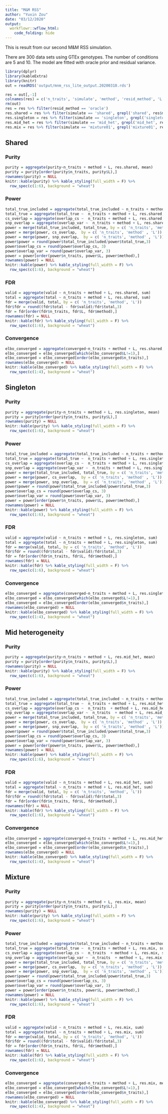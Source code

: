 ```yaml
---
title: "M&M RSS"
author: "Yuxin Zou"
date: "03/12/2020"
output:
  workflowr::wflow_html:
    code_folding: hide
---
```


This is result from our second M&M RSS simulation.

There are 300 data sets using GTEx genotypes. The number of conditions are 5 and 10. The model are fitted with oracle prior and residual variance.

```r
library(dplyr)
library(kableExtra)
library(knitr)
out = readRDS('output/mnm_rss_lite_output.20200310.rds')
```

```r
res = out[,-1]
colnames(res) = c('n_traits', 'simulate', 'method', 'resid_method', 'L', 'total', 'valid', 'size', 'purity', 'top_hit', 'total_true', 'total_true_included', 'overlap_var', 'overlap_cs', 'false_positive_cross_cond', 'false_negative_cross_cond', 'true_positive_cross_cond', 'converged', 'filename')
rm(out)
res = res %>% filter(resid_method == 'oracle')
res.shared = res %>% filter(simulate == 'shared', grepl('shared', res$method))
res.singleton = res %>% filter(simulate == 'singleton', grepl('singleton', res$method))
res.mid_het = res %>% filter(simulate == 'mid_het', grepl('mid_het', res$method))
res.mix = res %>% filter(simulate == 'mixture01', grepl('mixture01', res$method))
```

## Shared

### Purity

```r
purity = aggregate(purity~n_traits + method + L, res.shared, mean)
purity = purity[order(purity$n_traits, purity$L),]
rownames(purity) = NULL
knitr::kable(purity) %>% kable_styling(full_width = F) %>%
  row_spec(c(1:6), background = "wheat")
```

### Power

```r
total_true_included = aggregate(total_true_included ~ n_traits + method + L, res.shared, sum)
total_true = aggregate(total_true ~  n_traits + method + L, res.shared, sum)
cs_overlap = aggregate(overlap_cs ~  n_traits + method + L, res.shared, sum)
snp_overlap = aggregate(overlap_var ~  n_traits + method + L, res.shared, sum)
power = merge(total_true_included, total_true, by = c( 'n_traits', 'method' , 'L'))
power = merge(power, cs_overlap,  by = c( 'n_traits', 'method' , 'L'))
power = merge(power, snp_overlap,  by = c( 'n_traits', 'method' , 'L'))
power$power = round(power$total_true_included/power$total_true,3)
power$overlap_cs = round(power$overlap_cs, 3)
power$overlap_var = round(power$overlap_var, 3)
power = power[order(power$n_traits, power$L, power$method),]
rownames(power) = NULL
knitr::kable(power) %>% kable_styling(full_width = F) %>%
  row_spec(c(1:6), background = "wheat")
```

### FDR

```r
valid = aggregate(valid ~ n_traits + method + L, res.shared, sum)
total = aggregate(total ~ n_traits + method + L, res.shared, sum)
fdr = merge(valid, total, by = c( 'n_traits', 'method', 'L'))
fdr$fdr = round((fdr$total - fdr$valid)/fdr$total,3)
fdr = fdr[order(fdr$n_traits, fdr$L, fdr$method),]
rownames(fdr) = NULL
knitr::kable(fdr) %>% kable_styling(full_width = F) %>%
  row_spec(c(1:6), background = "wheat")
```

### Convergence

```r
elbo_converged = aggregate(converged~n_traits + method + L, res.shared, mean)
elbo_converged = elbo_converged[which(elbo_converged$L!=1),]
elbo_converged = elbo_converged[order(elbo_converged$n_traits),]
rownames(elbo_converged) = NULL
knitr::kable(elbo_converged) %>% kable_styling(full_width = F) %>%
  row_spec(c(1:4), background = "wheat")
```

## Singleton

### Purity

```r
purity = aggregate(purity~n_traits + method + L, res.singleton, mean)
purity = purity[order(purity$n_traits, purity$L),]
rownames(purity) = NULL
knitr::kable(purity) %>% kable_styling(full_width = F) %>%
  row_spec(c(1:6), background = "wheat")
```

### Power

```r
total_true_included = aggregate(total_true_included ~ n_traits + method + L, res.singleton, sum)
total_true = aggregate(total_true ~  n_traits + method + L, res.singleton, sum)
cs_overlap = aggregate(overlap_cs ~  n_traits + method + L, res.singleton, sum)
snp_overlap = aggregate(overlap_var ~  n_traits + method + L, res.singleton, sum)
power = merge(total_true_included, total_true, by = c( 'n_traits', 'method' , 'L'))
power = merge(power, cs_overlap,  by = c( 'n_traits', 'method' , 'L'))
power = merge(power, snp_overlap,  by = c( 'n_traits', 'method' , 'L'))
power$power = round(power$total_true_included/power$total_true,3)
power$overlap_cs = round(power$overlap_cs, 3)
power$overlap_var = round(power$overlap_var, 3)
power = power[order(power$n_traits, power$L, power$method),]
rownames(power) = NULL
knitr::kable(power) %>% kable_styling(full_width = F) %>%
  row_spec(c(1:6), background = "wheat")
```

### FDR

```r
valid = aggregate(valid ~ n_traits + method + L, res.singleton, sum)
total = aggregate(total ~ n_traits + method + L, res.singleton, sum)
fdr = merge(valid, total, by = c( 'n_traits', 'method', 'L'))
fdr$fdr = round((fdr$total - fdr$valid)/fdr$total,3)
fdr = fdr[order(fdr$n_traits, fdr$L, fdr$method),]
rownames(fdr) = NULL
knitr::kable(fdr) %>% kable_styling(full_width = F) %>%
  row_spec(c(1:6), background = "wheat")
```

### Convergence

```r
elbo_converged = aggregate(converged~n_traits + method + L, res.singleton, mean)
elbo_converged = elbo_converged[which(elbo_converged$L!=1),]
elbo_converged = elbo_converged[order(elbo_converged$n_traits),]
rownames(elbo_converged) = NULL
knitr::kable(elbo_converged) %>% kable_styling(full_width = F) %>%
  row_spec(c(1:4), background = "wheat")
```

## Mid heterogeneity

### Purity

```r
purity = aggregate(purity~n_traits + method + L, res.mid_het, mean)
purity = purity[order(purity$n_traits, purity$L),]
rownames(purity) = NULL
knitr::kable(purity) %>% kable_styling(full_width = F) %>%
  row_spec(c(1:6), background = "wheat")
```

### Power

```r
total_true_included = aggregate(total_true_included ~ n_traits + method + L, res.mid_het, sum)
total_true = aggregate(total_true ~  n_traits + method + L, res.mid_het, sum)
cs_overlap = aggregate(overlap_cs ~  n_traits  + method + L, res.mid_het, sum)
snp_overlap = aggregate(overlap_var ~  n_traits  + method + L, res.mid_het, sum)
power = merge(total_true_included, total_true, by = c( 'n_traits', 'method' , 'L'))
power = merge(power, cs_overlap,  by = c( 'n_traits', 'method' , 'L'))
power = merge(power, snp_overlap,  by = c( 'n_traits', 'method' , 'L'))
power$power = round(power$total_true_included/power$total_true,3)
power$overlap_cs = round(power$overlap_cs, 3)
power$overlap_var = round(power$overlap_var, 3)
power = power[order(power$n_traits, power$L, power$method),]
rownames(power) = NULL
knitr::kable(power) %>% kable_styling(full_width = F) %>%
  row_spec(c(1:6), background = "wheat")
```

### FDR

```r
valid = aggregate(valid ~ n_traits + method + L, res.mid_het, sum)
total = aggregate(total ~ n_traits + method + L, res.mid_het, sum)
fdr = merge(valid, total, by = c( 'n_traits', 'method', 'L'))
fdr$fdr = round((fdr$total - fdr$valid)/fdr$total,3)
fdr = fdr[order(fdr$n_traits, fdr$L, fdr$method),]
rownames(fdr) = NULL
knitr::kable(fdr) %>% kable_styling(full_width = F) %>%
  row_spec(c(1:6), background = "wheat")
```

### Convergence

```r
elbo_converged = aggregate(converged~n_traits + method + L, res.mid_het, mean)
elbo_converged = elbo_converged[which(elbo_converged$L!=1),]
elbo_converged = elbo_converged[order(elbo_converged$n_traits),]
rownames(elbo_converged) = NULL
knitr::kable(elbo_converged) %>% kable_styling(full_width = F) %>%
  row_spec(c(1:4), background = "wheat")
```

## Mixture

### Purity

```r
purity = aggregate(purity~n_traits + method + L, res.mix, mean)
purity = purity[order(purity$n_traits, purity$L),]
rownames(purity) = NULL
knitr::kable(purity) %>% kable_styling(full_width = F) %>%
  row_spec(c(1:6), background = "wheat")
```

### Power

```r
total_true_included = aggregate(total_true_included ~ n_traits + method + L, res.mix, sum)
total_true = aggregate(total_true ~  n_traits + method + L, res.mix, sum)
cs_overlap = aggregate(overlap_cs ~  n_traits  + method + L, res.mix, sum)
snp_overlap = aggregate(overlap_var ~  n_traits  + method + L, res.mix, sum)
power = merge(total_true_included, total_true, by = c( 'n_traits', 'method' , 'L'))
power = merge(power, cs_overlap,  by = c( 'n_traits', 'method' , 'L'))
power = merge(power, snp_overlap,  by = c( 'n_traits', 'method' , 'L'))
power$power = round(power$total_true_included/power$total_true,3)
power$overlap_cs = round(power$overlap_cs, 3)
power$overlap_var = round(power$overlap_var, 3)
power = power[order(power$n_traits, power$L, power$method),]
rownames(power) = NULL
knitr::kable(power) %>% kable_styling(full_width = F) %>%
  row_spec(c(1:6), background = "wheat")
```

### FDR

```r
valid = aggregate(valid ~ n_traits + method + L, res.mix, sum)
total = aggregate(total ~ n_traits + method + L, res.mix, sum)
fdr = merge(valid, total, by = c( 'n_traits', 'method', 'L'))
fdr$fdr = round((fdr$total - fdr$valid)/fdr$total,3)
fdr = fdr[order(fdr$n_traits, fdr$L, fdr$method),]
rownames(fdr) = NULL
knitr::kable(fdr) %>% kable_styling(full_width = F) %>%
  row_spec(c(1:6), background = "wheat")
```

### Convergence

```r
elbo_converged = aggregate(converged~n_traits + method + L, res.mix, mean)
elbo_converged = elbo_converged[which(elbo_converged$L!=1),]
elbo_converged = elbo_converged[order(elbo_converged$n_traits),]
rownames(elbo_converged) = NULL
knitr::kable(elbo_converged) %>% kable_styling(full_width = F) %>%
  row_spec(c(1:4), background = "wheat")
```